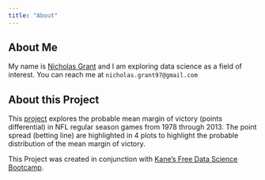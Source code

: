 ```yaml
---
title: "About"
---
```


## About Me

My name is [Nicholas Grant](https://github.com/nicholasgrant97) and I am exploring data science as a field of interest. You can reach me at `nicholas.grant97@gmail.com`

## About this Project

This [project](https://github.com/nicholasgrant97/nfl-inside-the-spread) explores the probable mean margin of victory (points differential) in NFL regular season games from 1978 through 2013. The point spread (betting line) are highlighted in 4 plots to highlight the probable distribution of the mean margin of victory. 

This Project was created in conjunction with [Kane’s Free Data Science Bootcamp](https://bootcamp.davidkane.info/).